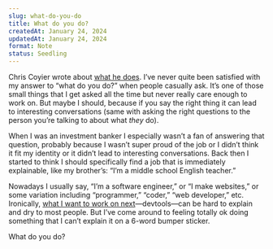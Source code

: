 ```yaml
---
slug: what-do-you-do
title: What do you do?
createdAt: January 24, 2024
updatedAt: January 24, 2024
format: Note
status: Seedling
---
```


Chris Coyier wrote about [what he does](https://chriscoyier.net/2024/01/19/what-do-you-do/). I’ve never quite been satisfied with my answer to “what do you do?” when people casually ask. It’s one of those small things that I get asked all the time but never really care enough to work on. But maybe I should, because if you say the right thing it can lead to interesting conversations (same with asking the right questions to the person you’re talking to about what _they_ do).

When I was an investment banker I especially wasn’t a fan of answering that question, probably because I wasn’t super proud of the job or I didn’t think it fit my identity or it didn’t lead to interesting conversations. Back then I started to think I should specifically find a job that is immediately explainable, like my brother’s: “I’m a middle school English teacher.”

Nowadays I usually say, “I’m a software engineer,” or “I make websites,” or some variation including “programmer,” “coder,” “web developer,” etc. Ironically, [what I want to work on next](https://www.petemillspaugh.com/my-next-next-next-job)—devtools—can be hard to explain and dry to most people. But I’ve come around to feeling totally ok doing something that I can’t explain it on a 6-word bumper sticker.

What do you do?
